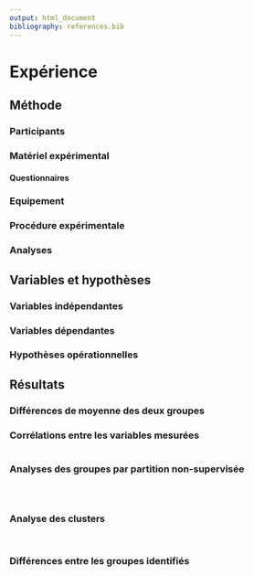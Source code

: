 ```yaml
---
output: html_document
bibliography: references.bib
---
```


# Expérience

## Méthode

### Participants

<!-- Sema

Soixante personnes ont participé à l'expérience. Ils devaient avoir entre 18 et 50 ans, être locuteurs français natifs, avoir une vision normale ou corrigée et ne pas présenter de trouble de la lecture.
Les participants étaient divisés en deux groupes : les aphantasiques (n=30) et les non-aphantasiques (n=30). Les participants aphantasiques ont été recrutés en ligne sur des espaces spécifiques à leur condition (forums, groupes sur les réseaux sociaux, etc.).
L'échantillon réel de l'étude (qui sera recruté à partir de mars environ, au début de la diffusion de l'expérience sur internet) sera composé d'un nombre équilibré de personnes aphantasiques et non-aphantasiques, caractéristique auto-évaluée sur la base d'un score au VVIQ inférieur ou égal à  [@marksVividnessVisualImagery1973], 


Palermo 2022

Critères d'exclusion
Similarly, since we were interested in studying congenital aphantasia, 47 participants with a neurological or psychiatric disease history were excluded from the final analysis.

OSIQ :
The OSIQ was used to subdivide participants into individuals with average mental imagery skills on both object and spatial domain (Controls); participants with object aphantasia (OAph; i.e., individuals with a score under two standard deviations in the OSIQ object scale, as calculated referring to the sample of Blajenkova et al., 2006 ; OSIQ object total score ≤ 36); participants with spatial aphantasia (SAph; i.e., individuals with a score under two standard deviations in the OSIQ spatial scale, as calculated referring to the sample of Blajenkova et al., 2006; OSIQ spatial total score ≤ 25); participants with object hyperphantasia (OHyper; i.e., individuals with a score above two standard deviations in the OSIQ object scale, as calculated referring to the sample of Blajenkova et al., 2006; OSIQ object total score ≥ 71); participants with spatial hyperphantasia (SHyper; i.e., individuals with a score above two standard deviations in the OSIQ spatial scale, as calculated referring to the sample of Blajenkova et al., 2006; OSIQ spatial total score ≥ 62).


Dawes 2022

Analyse de puissance :
Establishing a comparatively moderate expected effect size of d = 0.5, with 80% power and a highly conservative alpha of 0.0002 (see Statistical Analyses in Methods), we estimated that at least 170 participants would be required in each comparison group.

N :
Because our study was easily accessible online and received more participant responses than anticipated within our data collection window, we exceeded our sample size aim (N = 170) and ceased data collection for our aphantasic participant group at the sample size reported below.Sample sizes for the aphantasia group, control group 1, and control group 2 were approximately equal after data cleaning and exclusions (n = 267, n = 203, and n = 197, respectively).

Recrutement :
Aphantasic individuals in our study were recruited from online community research platforms (https://www.facebook.com/sydneyaphantasiaresearch/) and participated in exchange for entry into a gift card prize draw.
Control 1
Participants in our main control group were recruited using the Amazon Mechanical Turk (MTurk) platform, and were remunerated to complete the study.
Control
A second control group of 193 firstyear undergraduate psychology students were tested using the same experimental design. Participants in our second control group (73% identifying as female, 27% identifying as male; mean age = 19.33 years, SD = 3.69, range = 17 – 55 years) completed the study in exchange for course credit. All participants were included in final analysis (see section titled Control Group 2: Replication Analysis, in Results).

Demographics :
Of the 267 participants in our sample who reported aphantasia, a majority reported English as their first language (83%, n = 220) and identified as White/Caucasian (88%, n = 235). 31 countries of residence were listed, with a majority of participants originating from the United States of America.

Imagery Scores : 
Weak visual imagery ability is typically defined by a total score of 32 or less on the Vividness of Visual Imagery Questionnaire (VVIQ: see Imagery Questionnaires in Materials), a five-point Likert self-report scale which ranges from 16 – 80 (Marks, 1995; Zeman et al., 2015). A total score of 32 is equivalent to rating one’s agreement on every questionnaire item at 2 (“Vague and dim”; where 1 = “No image at all, you only know you are thinking of the object”). 
On average, aphantasic participants in our sample scored 17.94 on the VVIQ (including 70% with total floor scores of 16), compared to 58.12 in control group 1 (see Imagery Results section) and 58.79 in control group 2.
### Note : Nous avons choisi une moyenne plus conservatrice dans notre simulation pour le VVIQ des aphantasiques, à M = 30.2, et à 63.8 dans le groupe contrôle. L'écart entre les deux est donc plus ou moins équivalent, à 40 chez Dawes et 33 dans notre simulation.
-->

### Matériel expérimental

#### Questionnaires

<!-- Sema

Le matériel était constitué de 6 épreuves neuropsychologiques, mesurant les capacités de raisonnement visuel et d'induction et de déduction de règles (version courte des matrices de Raven (Bilker et al., 2012), les capacités d'abstraction et de conceptualisation verbale (Subtest Similitudes de la WAIS-IV), la mémoire de travail verbale (Empan de chiffre envers), les fonctions exécutives (Test à préciser) et les capacités de compréhension en lecture (Texte, à décider). Cette dernière épreuve constituait une tache écologique dans laquelle les images mentales pouvaient être sollicitées. Enfin, une courte tâche de raisonnement était également proposée (Tâche de Wason, 1968). 
L'expérience comprenait aussi 2 questionnaires : le VVIQ, Questionnaire de Vivacité de l'Imagerie Visuelle (Marks, 1973), qui comporte 16 items et dans lequel le participant doit coter sur une échelle de Likert de 5 points l'énoncé qui lui correspond le mieux. Les scores vont de 16 à 80. Il constitue le questionnaire subjectif de référence dans l'aphantasie. Le second questionnaire était le MAI, Inventaire de Conscience Métacognitive (Schraw & Dennison, 1994), qui évalue les deux composantes de la métacognition : les connaissances métacognitives et la régulation métacognitive.


Dawes 2022 

VVIQ
The Vividness of Visual Imagery Questionnaire (VVIQ; Marks, 1995) is a 16-item scale which asks participants to imagine a person as well as several scenes and rate the vividness of these mental images using a 5-point scale ranging from 1 (“No image at all, you only “know” that you are thinking of the object”) to 5 (“Perfectly clear and <as> vivid as normal vision”). A single mean score on the VVIQ was computed for each participant. 

OSIQ
The Object and Spatial Imagery Questionnaire (OSIQ; Blajenkova, Kozhevnikov, & Motes, 2006) is a 30-item scale which requires participants to indicate how well each of several statements on object imagery ability (e.g. “When I imagine the face of a friend, I have a perfectly clear and bright image”) and spatial imagery ability (e.g. “I am a good Tetris player”) applies to them on a 5-point scale ranging from 1 (“Totally disagree”) to 5 (“Totally agree”). There are 15 items each comprising the Object and Spatial imagery domains of the OSIQ, averaged to form a mean score on each domain.
-->

### Equipement

<!-- Sema

L’expérience a été développée à l’aide d’OpenSesame puis a été présentée en ligne sur un serveur JATOS (Lange et al, 2015).


Dawes 2022
Questionnaires were administered online using the Qualtrics research platform, and presented to each participant in random order. All participants completed a total of 206 questions in eight questionnaires. These questionnaires assessed self-reported multi-sensory imagery, episodic memory and future prospection, spatial abilities, mind-wandering and dreaming propensity, and response to stressful life events, as detailed below.


Palermo 2022
The protocol was performed online on the Qualtrics platform, and it included three sections: demographic and general health information, imagery assessment, and other cognitive skills assessment. Since we were interested in providing some preliminary information on the prevalence of aphantasia in the Italian context, we did not approach online groups of people with aphantasia as in some previous studies (e.g., Dawes et al., 2020), but we recruitedparticipants from the general community through advertisements on social media and university web pages. Data were collected from April 2020 to May 2021.
--> 

### Procédure expérimentale
<!-- Sema
 
Le participant effectuait les différentes épreuves neuropsychologiques. (Ordre des épreuves non décidé). Concernant la tâche de lecture, les participants étaient soumis à un texte qu'ils devaient lire. Le temps de lecture est libre mais chronométré. A la fin de la lecture, le texte est caché. Les participants devaient ensuite répondre à des questions sur le texte qui étaient d'ordres explicite ou implicite.
A la fin de la passation de l'ensemble des tests, le participant répondait au questionnaire sur la vivacité de l'imagerie visuelle (VVIQ) et au questionnaire de métacognition (MAI). Pour terminer l'expérience, un questionnaire démographique a été rempli.

-->

### Analyses

<!-- Sema

L'analyse des résultats sera effectuée avec le logiciel JASP (Love et al., 2019). Des t-students et des ANOVAs seront menés en premier lieu afin d'observer s'il existe des différences dans les VD entre les aphantasiques et les non-aphantasiques. Des analyses corrélationnelles (Bravais-Pearson) seront ensuite effectuées sur les différentes mesures, ainsi que des régressions. Les données seront ensuite soumises à des analyses par clusters.


Dawes 2022

Data for aphantasic subjects demonstrated significant positive skew (see Figure 2.1). Non-parametric Mann-Whitney U hypothesis tests were therefore conducted in SPSS 25.0 for Mac OS, using Bonferroni adjusted alpha levels of a= 0.0002 (0.05/206 where 206 is the total number of question items across all questionnaires) to correct for multiple comparisons. Estimates of effect sizes r were computed using the following formula: r= ! √	$ where Z is the Mann-Whitney standardized test statistic, N the total sample size of the combined groups, and r the output effect size estimate (comparable with Cohen’s d effect size interpretations; Rosenthal, 1994). Because we adopted a highly conservative adjusted alpha, Mann-Whitney tests were supplemented by Bayesian analyses conducted in JASP. For all Bayesian analyses, a Cauchy prior of .707 was used. Bayes factors were used to help compare the weight of evidence for between-group differences across test comparisons, whilst Mann-Whitney tests were used to make overall inferences about test direction and significance. Bayes factors were interpreted according to common threshold guidelines (Jeffreys, 1961), where 1 = “No evidence”, 1-3 = “Anecdotal evidence, 3-10 = “Moderate evidence”, 10-30 = “Strong evidence”, 30-100 = “Very strong evidence”, and >100 = “Extreme evidence”.

Palermo 2022

Due to the non-normal distribution of the demographic, mental imagery, and other skills measures, as verified with the ShapiroWilk test (see Table S1 in Supplementary material), non-parametric analyses (i.e., Kruskal–Wallis tests) were performed to evaluate possible differences among the groups.
we performed group comparisons only on five groups: Controls, OAph, SAph, OHyper, and SHyper; thus, these two participants were not included in the group analyses. A Bonferroni adjusted alpha level of 0.005 was applied (0.05/11). Significant group effects were further analyzed with planned post hoc comparisons using Mann–Whitney U tests and applying a Bonferroni correction for multiple comparisons (0.05/6 = 0.008). In particular, the following planned post-hoc comparisons were performed: OAph vs. SAph, OAph vs. Controls, SAph vs. Controls, OHyper vs. SHyper, OHyper vs. Controls, SHyper vs. Controls.


Data transformation

Dawes 2022

All analyses were conducted on raw data. Data visualisation for Figure 2.1 only, however, was carried out on median-centered raw questionnaire data using the following transformation:
y = (x - (Smin + (Smac -Smin)/2))/(Smax-Smin)
where y is the transformed score, x the raw individual item score for scale S, and S.min and S.max the lowest and highest possible scores on that scale, respectively. This transformation allows us to graphically compare results across scales, with a value of -0.5 representing the lowest possible score, 0 the median score, and 0.5 the maximum possible score on each scale.


Cluster Analysis

Lefèvre 2022

Analyse de partition non-supervisée
L’objectif de cette partie est de proposer une identification de profils combinant les trois compétences du langage écrit grâce à un algorithme de partition non-supervisée (unsupervised clustering) provenant des techniques de l'apprentissage machine. 
Les techniques de partition non-supervisée permettent une identification de profils sans hypothèse a priori et en particulier sans prendre en compte le diagnostic de la personne. 
L’algorithme des k-means a été choisi parmi l’ensemble des méthodes existantes car il montre de bonnes performances dans le domaine des études trans-diagnostiques (Bradshaw et al., 2020; Dalmaijer et al., 2021; Willems et al., 2016) et les résultats sont simples d’interprétation. 
L’algorithme des k-means repose sur le calcul d’une matrice de dissimilarité contenant les mesures de distance euclidienne. Une distance euclidienne est une mesure permettant de quantifier la distance entre deux observations (ici deux personnes). Plus la distance euclidienne est importante et plus la distance entre les observations est importante.
Le calcul de la distance euclidienne entre deux observations repose sur le théorème de Pythagore tel que représenté dans la Figure 1.2. Alors qu’il est aisé de comprendre et de représenter graphiquement le calcul d’une distance euclidienne dans un espace bi-dimensionnel, avec l’ajout d’une troisième dimension le théorème de Pythagore ne suffit plus pour calculer la distance euclidienne et par conséquent la formule suivante est utilisée :
$$
D_{i,j}^2 = \sum_{v=1}^{n}(x_{vi}-x_{vj})^2
$$
La distance entre l’observation i et l’observation j (Dij) est calculée dans un espace de dimension n et est égale à la somme des carrés des distances entre les deux scores dans chacune des dimensions. Une fois appliquée, cette formule permet d’avoir une mesure de distance, aussi appelé dissimilarité, pour chaque paire d’observations. La mesure de distance peut ensuite être utilisée dans un algorithme des k-means qui permet de regrouper les observations en k sous-groupes (k étant le nombre de sous-groupes/clusters). Le nombre de clusters peut être décidé grâce à plusieurs indices informatifs (Charrad et al., 2014). Les étapes de l’algorithme des k-means sont présentées dans l’Encart 2.
Une des limites de l’algorithme des k-means repose sur la première étape. Durant l’étape d’initialisation, des observations sont choisies au hasard pour servir de centres des clusters. Ce type d’initialisation a une tendance à biaiser l’attribution des observations au sein des clusters. Pour pallier ce biais, il est possible de conduire l’algorithme de multiples fois et d’observer les résultats d’assignation de chaque observation comme une probabilité (Fränti & Sieranoja, 2019). Par exemple, dans un k-means à deux clusters conduits 1000 fois, l’observation A peut-être assignée 200 fois au cluster 1 et 800 fois au cluster 2. Dans ce cas, l’observation A peut être attribuée au cluster 2, représentant 80% des assignations. 

--> 

## Variables et hypothèses

### Variables indépendantes

<!-- Sema

Groupe : aphantasiques et non-aphantasiques

-->

### Variables dépendantes

<!-- Sema 
Les VD sont les suivantes : 
-	Score aux Matrices
-	Score au test des Similitudes
-	Empan en MDT ou % de bonnes réponses ?
-	Score au texte de compréhension en lecture
-	Score à l'épreuve évaluant les fonctions exécutives
-	Pourcentage de réussite à la tâche de Wason pour chaque groupe
-	Score au VVIQ
-	Score au questionnaire MAI
-->

### Hypothèses opérationnelles

<!-- Sema

1)	D'après les données présentées par l'étude de Zeman et al. (2020) (taux important d'aphantasiques dans les métiers scientifiques), on peut faire l'hypothèse que le groupe de participants aphantasiques présentera des capacités de raisonnement (mesurées par le test des Similitudes et les Matrices) plus développés que le groupe de participants non aphantasiques.

2)	Dans la mesure où les aphantasiques ont un défaut d'imagerie visuelle, si le texte de compréhension en lecture sollicite des images visuelles, on peut s'attendre à des performances différentes à ce texte entre les aphantasiques et les non aphantasiques.

3)	Conformément à l'hypothèse que les aphantasiques auraient recours à des stratégies pour compenser leur déficit en imagerie visuelle, des performances élevées en compréhension de texte pourraient être corrélées à des scores élevés aux épreuves mesurant le fonctionnement exécutif et les capacités d'abstraction.

Plan expérimental : S30<G2>


Dawes 2022
Object Imagery
We expected aphantasic individuals to report reduced visual imagery ability compared to controls, in line with previous findings (Keogh & Pearson, 2018; Zeman et al., 2015). There is some suggestion that auditory imagery may also be reduced in individuals who report visual imagery absence, however this evidence comes from case studies with limited sample sizes (Greenberg & Knowlton, 2014). We therefore had no strong hypotheses regarding group differences in other multi-sensory imagery domains.
Spatial Imagery
Lastly, we expected aphantasic self-reports of spatial imagery and spatial navigation abilities to align with data from previous studies suggesting that despite visual imagery absence, spatial abilities (as measured by questionnaires and performance on mental rotation and visuo-spatial tasks) appear to be largely preserved in aphantasia (Keogh & Pearson, 2018; Zeman et al., 2010).
-->

## Résultats

### Différences de moyenne des deux groupes

<!-- Dawes 2022

Violin plot vertical avec toutes les mesures (ils en ont 12 ! Comme nous)
-> le nom de la mesure
-> la capacité cognitive qu'elle évalue, comme une barre traversant plusieurs mesures
-> la légende avec les deux groupes au dessus

Spatial Ability Results. 
Aphantasic participants reported slightly lower spatial imagery ability on the spatial sub-component of the OSIQ when compared to control group 1 (Mann-Whitney U = 24,462, p = 0.001, r = .15, BF10 = 14.65, two-sided; see Figure 2.1 purple section), although this effect was not significant after Bonferroni correction. Additionally, the scores of aphantasic individuals on the Spatial Memory component of the SAM (which includes items measuring reported spatial navigation and naturalistic spatial memory ability) were not significantly different from controls (SAM; Mann-Whitney U = 24,720, p = 0.1, r = .08, BF10 = .23, two-sided; see Figure 2.1 purple section). These results demonstrate that overall, there were no consistent differences in reported spatial abilities between aphantasic individuals and participants in control group 1.


Lefèvre 2022

Ptet aussi faire un tableau simple pour les moyennes générales


--> 
### Corrélations entre les variables mesurées
```{=latex}
\begin{figure}[H]
``` 
```r
```
```{=latex}
\caption{Matrice de corrélation entre les variables mesurées.}
\label{correlation_matrix}
\end{figure}
``` 

<!--
```{=latex}
\begin{figure}[H]
``` 
```r
```
```{=latex}
\caption{Matrice présentant les distributions des variables, l'analyse de leurs corrélations et les représentations associées.}
\label{mixed_matrix}
\end{figure}
``` 
-->

### Analyses des groupes par partition non-supervisée

<!-- Lefèvre 2022

La création de ces profils dans notre échantillon repose sur les trois compétences du langage écrit : fluence et compréhension en lecture et orthographe. Nous avons calculé une matrice de dissimilarité puis le nombre de clusters a été calculé grâce à l’ensemble des indices présents dans le package R NbClus (Charrad et al., 2014). 
La majorité des indices propose un nombre optimal de quatre clusters pour notre échantillon. Une implémentation multiple (n = 1000) de l’algorithme des k-means a été conduite avec 4 clusters sur l’ensemble de l’échantillon. 
-->

```{=latex}
\begin{figure}[H]
``` 
```r
```
```{=latex}
\caption{Graphique représentatant l'évalution du nombre idéal de clusters par la méthode 'Within Sum of Squares'.}
\label{cluster_number}
\end{figure}
``` 

```{=latex}
\begin{figure}[H]
``` 
```r
```
```{=latex}
\caption{Représentation de l'analyse en composantes principales des variables mesurées.}
\label{pca_variables}
\end{figure}
``` 

<!--
Les observations étaient ensuite attribuées au cluster le plus probable en termes d’assignation. 
Le résultat des k-means est représenté dans la Figure 1.3 (avec les profils cognitifs sur les trois compétences -> pas nous). 
-->

```{=latex}
\begin{figure}[H]
``` 
```r
```
```{=latex}
\caption{Représentation des clusters reconnus par la méthode des 'k-means', selon les deux composantes principales de l'ACP.}
\label{k_means}
\end{figure}
``` 

### Analyse des clusters

<!-- Les profils ont ensuite été étudiés sur leur composition en fonction du diagnostic initial et sur les compétences cognitives du profil et celles sous-tendant ces performances grâce à des comparaisons de groupes.-->
```{=latex}
\begin{figure}[H]
``` 
```r
```
```{=latex}
\caption{Diagramme représentatant les profils cognitifs associés à chaque cluster, selon quatre dimensions principales : l'imagerie visuelle-objet, l'imagerie visuo-spatiale, le raisonnement et les fonctions exécutives.}
\label{profiles_radar}
\end{figure}
``` 

```{=latex}
\begin{figure}[H]
``` 
```r
```
```{=latex}
\caption{Représentation alternative des profils cognitifs associés aux clusters.}
\label{profiles_lollipop}
\end{figure}
``` 

### Différences entre les groupes identifiés
```{=latex}
\begin{figure}[H]
``` 
```r
```
```{=latex}
\caption{Répartion des groupes par cluster.}
\label{cluster_repatition}
\end{figure}
``` 

<!--
Dans le but d’interpréter les clusters à partir des scores des compétences les composant, une moyenne en dessous de 0 (moyenne standardisée) était considérée comme déficitaire et une moyenne au-dessus de 0 comme non-déficitaire. Les moyennes et écart-types avec les tailles d’effectif sont présentés dans le Tableau 1.2. Dans l’objectif de mieux décrire les sousgroupes, nous avons réalisé des analyses de variance univariées. Les trois comparaisons étant significatives, nous présentons les résultats des tests post-hocs (avec correction de Bonferroni) qui sont représentés sur les histogrammes de la Figure 1.4.

Moyennes, écart-types et effectifs par clusters.
Note : Les moyennes en gras correspondent à des moyennes supérieures à 0.
Voir la figure d'Elise : les clusters sont en ligne, les fonctions cognitives en colonnes, deux colonnes avec la proportion d'Aph NAph et le total des clusters. Le notre aura en théorie juste une colonne en plus
Je sais pas si elle a fait le tableau manuellement sur Rmd ou Latex ou R, mais le résultat est joli.
-->

```{=latex}
\begin{figure}[H]
``` 
```r
```
```{=latex}
\caption{Comparaison des moyennes de score d'imagerie visuelle-objet entre les quatre groupes identifiés.}
\label{object_img_violins}
\end{figure}
``` 

<!--
```{=latex}
\begin{figure}[H]
``` 
```r
```
```{=latex}
\caption{Comparaison des moyennes de score d'imagerie visuospatiale entre les quatre groupes identifiés.}
\label{spatial_img_violins}
\end{figure}
``` 
-->